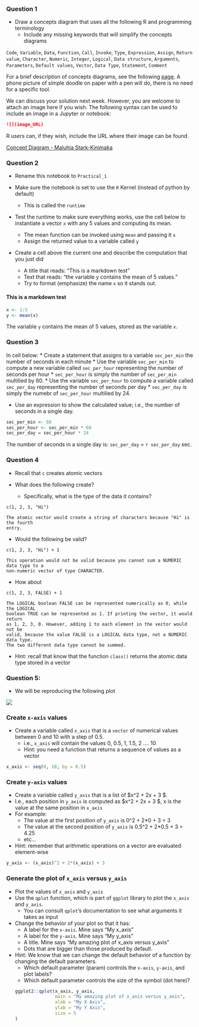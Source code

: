 ### Question 1

*  Draw a concepts diagram that uses all the following R and programming terminology 
   * Include any missing keywords that will simplify the concepts diagrams 

`Code`, `Variable`, `Data`, `Function`, `Call`, `Invoke`, `Type`, `Expression`, `Assign`, `Return value`, `Character`, `Numeric`, `Integer`, `Logical`, `Data structure`, `Arguments`, `Parameters`, `Default values`, `Vector`, `Data Type`, `Statement`, `Comment`

For a brief description of concepts diagrams, see the following [page](https://www.lucidchart.com/pages/concept-map). A phone picture of simple doodle on paper with a pen will do, there is no need for a specific tool.

We can discuss your solution next week. However, you are welcome to attach an image here if you wish. The following syntax can be used to include an image in a Jupyter or notebook:

```markdown
![](image_URL)
```

R users can, if they wish, include the URL where their image can be found.

[Concept Diagram - Maluhia Stark-Kinimaka](https://docs.google.com/presentation/d/140gRh6cjTFY9JASZWT6iWCq4JW0O7X9C1Q8s8bWtx40/edit?usp=sharing)





### Question 2

* Rename this notebook to `Practical_1`

* Make sure the notebook is set to use the `R` Kernel (instead of python by default)
  * This is called the `runtime`

* Test the runtime to make sure everything works, use the cell below to instantiate a vector `x` with any 5 values and computing its mean.
  * The mean function can be invoked using `mean` and passing it `x`
  * Assign the returned value to a variable called `y`

* Create a cell above the current one and describe the computation that you just did
  * A title that reads: "This is a markdown test"
  * Text that reads: "the variable y contains the mean of 5 values."
  * Try to format (emphasize) the name `x` so it stands out.

#### This is a markdown test

```r
x <- 1:5
y <- mean(x)
```

The variable `y` contains the mean of 5 values, stored as the variable `x`.





### Question 3

In cell below:
* Create a statement that assigns to a variable `sec_per_min` the number of seconds in each minute
* Use the variable `sec_per_min` to compute a new variable called `sec_per_hour` representing the number of seconds per hour
  * `sec_per_hour` is simply the number of `sec_per_min` multilied by 60.
* Use the variable `sec_per_hour` to compute a variable called `sec_per_day` representing the number of seconds per day
  * `sec_per_day` is simply the numebr of `sec_per_hour` multilied by 24.

* Use an expression to show the calculated value; i.e., the number of seconds in a single day.

```r

sec_per_min <- 60
sec_per_hour <- sec_per_min * 60
sec_per_day = sec_per_hour * 24
```

The number of seconds in a single day is: `sec_per_day` = `r sec_per_day` sec.





### Question 4

* Recall that `c` creates atomic vectors

* What does the following create? 
  * Specifically, what is the type of the data it contains?


`c(1, 2, 3, "Hi")`

    The atomic vector would create a string of characters because "Hi" is the fourth 
    entry. 

* Would the following be valid?

`c(1, 2, 3, "Hi") + 1 `

    This operation would not be valid because you cannot sum a NUMERIC data type to a 
    non-numeric vector of type CHARACTER.

* How about 

`c(1, 2, 3, FALSE) + 1 `

    The LOGICAL boolean FALSE can be represented numerically as 0, while the LOGICAL 
    boolean TRUE can be represented as 1. If printing the vector, it would return 
    as 1, 2, 3, 0. However, adding 1 to each element in the vector would not be 
    valid, because the value FALSE is a LOGICAL data type, not a NUMERIC data type. 
    The two different data type cannot be summed.

* Hint: recall that know that the function `class()` returns the atomic data type stored in a vector





### Question 5: 

* We will be reproducing the following plot

![](https://www.dropbox.com/s/c4nf3n96np3i7nm/simple_qplot_example.png?dl=1)



### Create `x-axis` values

* Create a variable called `x_axis` that is a `vector` of numerical values between 0 and 10 with a step of 0.5. 
    * i.e., `x_axis` will contain the values 0, 0.5, 1, 1.5, 2 .... 10
    * Hint: you need a function that returns a sequence of values as a vector

```r
x_axis <- seq(0, 10, by = 0.5)
```

### Create `y-axis` values

* Create a variable called `y_axis` that is a list of $x^2 + 2x + 3 $. 
* I.e., each position in `y_axis` is computed as $x^2 + 2x + 3 $, x is the value at the same position in `x_axis`
* For example: 
  * The value at the first position of `y_axis` is 0^2 + 2*0 + 3 = 3
  * The value at the second position of `y_axis` is 0.5^2 + 2*0.5 + 3 = 4.25
  * etc...
* Hint: remember that arithmetic operations on a vector are evaluated element-wise

```r
y_axis <- (x_axis)^2 + 2*(x_axis) + 3
```

### Generate the plot of `x_axis` versus `y_axis`

* Plot the values of `x_axis` and `y_axis`
* Use the `qplot` function, which is part of `ggplot` library to plot the `x_axis` and `y_axis`.
    * You can consult `qplot`'s documentation to see what arguments it takes as input
 
* Change the behavior of your plot so that it has:
  * A label for the `x-axis`. Mine says "My  x_axis"
  * A label for the `y-axis`. Mine says "My  y_axis"
  * A title. Mine says "My amazing plot of x_axis versus y_axis"  
  * Dots that are bigger than those produced by default.
 
* Hint: We know that we can change the default behavior of a function by changing the default parameters.
  * Which default parameter (param) controls the `x-axis`, `y-axis`, and plot labels?
  * Which default parameter controls the size of the symbol (dot here)?
```r
ggplot2::qplot(x_axis, y_axis,
                 main = "My amazing plot of x_axis versus y_axis",
                 xlab = "My X Axis",
                 ylab = "My Y Axis",
                 size = 5
)
```